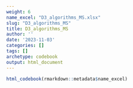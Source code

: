 ```yaml
---
weight: 6
name_excel: "D3_algorithms_MS.xlsx"
slug: "D3_algorithms_MS"
title: D3_algorithms_MS
author: ''
date: '2023-11-03'
categories: []
tags: []
archetype: codebook
output: html_document
---
```


```r
html_codebook(rmarkdown::metadata$name_excel)
```
